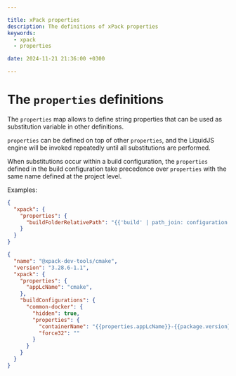 ```yaml
---

title: xPack properties
description: The definitions of xPack properties
keywords:
  - xpack
  - properties

date: 2024-11-21 21:36:00 +0300

---
```


# The `properties` definitions

The `properties` map allows to define string properties that can
be used as substitution variable in other definitions.

`properties` can be defined on top of other `properties`, and the LiquidJS
engine will be invoked repeatedly until all substitutions are performed.

When substitutions occur within a build configuration, the `properties`
defined in the build configuration take precedence over `properties`
with the same name defined at the project level.

Examples:

```json title="Project properties" {4}
{
  "xpack": {
    "properties": {
      "buildFolderRelativePath": "{{'build' | path_join: configuration.name | to_filename | downcase}}",
    }
  }
}
```

```json title="Build configuration properties" {6,12,13}
{
  "name": "@xpack-dev-tools/cmake",
  "version": "3.28.6-1.1",
  "xpack": {
    "properties": {
      "appLcName": "cmake",
    },
    "buildConfigurations": {
      "common-docker": {
        "hidden": true,
        "properties": {
          "containerName": "{{properties.appLcName}}-{{package.version}}-{{configuration.name}}",
          "force32": ""
        }
      }
    }
  }
}
```
